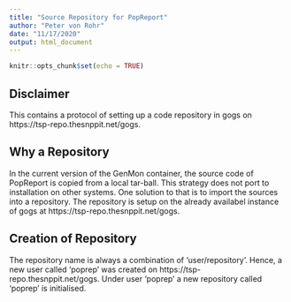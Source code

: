 ```yaml
---
title: "Source Repository for PopReport"
author: "Peter von Rohr"
date: "11/17/2020"
output: html_document
---
```


```r
knitr::opts_chunk$set(echo = TRUE)
```

## Disclaimer
This contains a protocol of setting up a code repository in gogs on https://tsp-repo.thesnppit.net/gogs. 


## Why a Repository
In the current version of the GenMon container, the source code of PopReport is copied from a local tar-ball. This strategy does not port to installation on other systems. One solution to that is to import the sources into a repository. The repository is setup on the already availabel instance of gogs at https://tsp-repo.thesnppit.net/gogs.


## Creation of Repository
The repository name is always a combination of 'user/repository'. Hence, a new user called 'poprep' was created on https://tsp-repo.thesnppit.net/gogs. Under user 'poprep' a new repository called 'poprep' is initialised. 